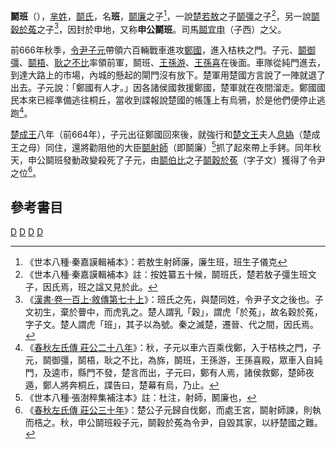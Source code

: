 {{模板:Infobox 先秦人物
|名稱=鬬班
|姓=[[芈姓|芈]]
|氏=[[若敖族|鬬氏]]
|名=班
|字=
|别字=
|諡号=
|官位=
|時代=春秋
|國家=[[楚國|楚國]]
|身份=[[楚國|楚國]]申公
|出生日期=
|逝世日期=
|父=[[鬬廉|鬬廉]]，一說[[鬬彊|鬬彊]]，一說[[鬬穀於菟|鬬穀於菟]]
|子女=[[鬬宜申|鬬宜申]]
}}

'''鬬班'''（{{bd|？||？|catIdx=D鬬}}），[[芈姓|芈姓]]，[[若敖族|鬬氏]]，名'''班'''，[[鬬廉|鬬廉]]之子<ref>《世本八種·秦嘉謨輯補本》：若敖生射師廉，廉生班，班生子儀克</ref>，一說[[楚若敖|楚若敖]]之子[[鬬彊|鬬彊]]之子<ref>《世本八種·秦嘉謨輯補本》註：按姓纂五十候，鬬班氏，楚若敖子彊生班文子，因氏焉，班之諡又見於此。</ref>，另一說[[鬬穀於菟|鬬穀於菟]]之子<ref>《[[s:漢書/卷100上|漢書·卷一百上·敘傳第七十上]]》：班氏之先，與楚同姓，令尹子文之後也。子文初生，棄於瞢中，而虎乳之。楚人謂乳「穀」，謂虎「於菟」，故名穀於菟，字子文。楚人謂虎「班」，其子以為號。秦之滅楚，遷晉、代之間，因氏焉。</ref>，因封於申地，又称'''申公鬬班'''。司馬[[鬬宜申|鬬宜申]]（子西）之父。

前666年秋季，[[令尹|令尹]][[子元|子元]]帶領六百輛戰車進攻[[鄭國|鄭國]]，進入桔柣之門。子元、[[鬬御彊|鬬御彊]]、[[鬬梧|鬬梧]]、[[耿之不比|耿之不比]]率領前軍，鬬班、[[王孫游|王孫游]]、[[王孫喜|王孫喜]]在後面。車隊從純門進去，到達大路上的市場，內城的懸起的閘門沒有放下。楚軍用楚國方言說了一陣就退了出去。子元說：「鄭國有人才。」因各諸侯國救援鄭國，楚軍就在夜間溜走。鄭國國民本來已經準備逃往桐丘，當收到諜報說楚國的帳篷上有烏鴉，於是他們便停止逃跑<ref>《[[s:春秋左氏傳/莊公|春秋左氏傳 莊公二十八年]]》：秋，子元以車六百乘伐鄭，入于桔柣之門，子元，鬬御彊，鬬梧，耿之不比，為旆，鬬班，王孫游，王孫喜殿，眾車入自純門，及逵市，縣門不發，楚言而出，子元曰，鄭有人焉，諸侯救鄭，楚師夜遁，鄭人將奔桐丘，諜告曰，楚幕有烏，乃止。</ref>。

[[楚成王|楚成王]]八年（前664年），子元出征鄭國回來後，就強行和[[楚文王|楚文王]]夫人[[息媯|息媯]]（楚成王之母）同住，還將勸阻他的大臣[[鬬廉|鬬射師]]（即鬬廉）<ref>《世本八種·張澍稡集補注本》註：杜注，射師，鬭廉也，</ref>抓了起來帶上手銬。同年秋天，申公鬬班發動政變殺死了子元，由[[鬬伯比|鬬伯比]]之子[[鬬穀於菟|鬬穀於菟]]（字子文）獲得了令尹之位<ref>《[[s:春秋左氏傳/莊公|春秋左氏傳 莊公三十年]]》：楚公子元歸自伐鄭，而處王宮，鬬射師諫，則執而梏之。秋，申公鬬班殺子元，鬬穀於菟為令尹，自毀其家，以紓楚國之難。</ref>。

==參考書目==
{{reflist}}
 
[[Category:楚國|D]]
[[Category:春秋戰國政治人物|D]]
[[Category:春秋人|D]]
[[Category:芈姓|D]]